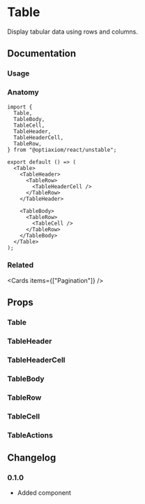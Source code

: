 
# Table

Display tabular data using rows and columns.

## Documentation

### Usage

<Demo component="table/usage" />

### Anatomy

```tsx
import {
  Table,
  TableBody,
  TableCell,
  TableHeader,
  TableHeaderCell,
  TableRow,
} from "@optiaxiom/react/unstable";

export default () => (
  <Table>
    <TableHeader>
      <TableRow>
        <TableHeaderCell />
      </TableRow>
    </TableHeader>

    <TableBody>
      <TableRow>
        <TableCell />
      </TableRow>
    </TableBody>
  </Table>
);
```

### Related

<Cards items={["Pagination"]} />

## Props

### Table

<PropsTable component="Table" />

### TableHeader

<PropsTable component="TableHeader" />

### TableHeaderCell

<PropsTable component="TableHeaderCell" />

### TableBody

<PropsTable component="TableBody" />

### TableRow

<PropsTable component="TableRow" />

### TableCell

<PropsTable component="TableCell" />

### TableActions

<PropsTable component="TableActions" />

## Changelog

### 0.1.0

- Added component
